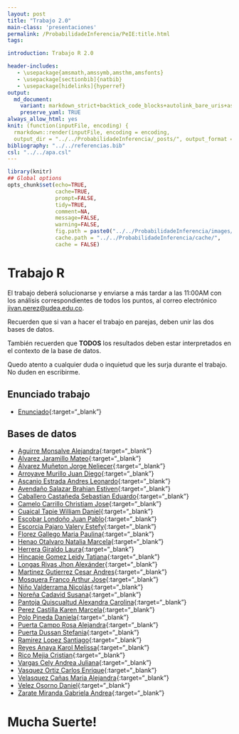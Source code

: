 ```yaml
---
layout: post
title: "Trabajo 2.0"
main-class: 'presentaciones'
permalink: /ProbabilidadeInferencia/PeIE:title.html
tags:

introduction: Trabajo R 2.0

header-includes:
   - \usepackage{amsmath,amssymb,amsthm,amsfonts}
   - \usepackage[sectionbib]{natbib}
   - \usepackage[hidelinks]{hyperref}
output:
  md_document:
    variant: markdown_strict+backtick_code_blocks+autolink_bare_uris+ascii_identifiers+tex_math_single_backslash
    preserve_yaml: TRUE
always_allow_html: yes   
knit: (function(inputFile, encoding) {
  rmarkdown::render(inputFile, encoding = encoding,
  output_dir = "../../ProbabilidadeInferencia/_posts/", output_format = "all"  ) })
bibliography: "../../referencias.bib"
csl: "../../apa.csl"
---
```


```r
library(knitr)
## Global options
opts_chunk$set(echo=TRUE,
               cache=TRUE,
               prompt=FALSE,
               tidy=TRUE,
               comment=NA,
               message=FALSE,
               warning=FALSE,
               fig.path = paste0("../../ProbabilidadeInferencia/images/", "Trabajo "),
               cache.path = "../../ProbabilidadeInferencia/cache/",
               cache = FALSE)
```

# Trabajo R
El trabajo deberá solucionarse y enviarse a más tardar a las 11:00AM con los análisis correspondientes de todos los puntos, al correo electrónico <a target="_blank" href="mailto:jivan.perez@udea.edu.co"> jivan.perez@udea.edu.co</a>.

Recuerden que si van a hacer el trabajo en parejas, deben unir las dos bases de datos.

También recuerden que **TODOS** los resultados deben estar interpretados en el contexto de la base de datos.

Quedo atento a cualquier duda o inquietud que les surja durante el trabajo. No duden en escribirme.

## Enunciado trabajo 
* [Enunciado](https://github.com/jiperezga/jiperezga.github.io/raw/master/Dataset/Trabajo/TrabajoR2.docx){:target="_blank"}

## Bases de datos 

* [Aguirre Monsalve Alejandra](https://github.com/jiperezga/jiperezga.github.io/raw/master/Dataset/Trabajo/T1020495555.xlsx){:target="_blank"}
* [Alvarez Jaramillo Mateo](https://github.com/jiperezga/jiperezga.github.io/raw/master/Dataset/Trabajo/T1001420406.xlsx){:target="_blank"}
* [Álvarez Muñeton Jorge Neliecer](https://github.com/jiperezga/jiperezga.github.io/raw/master/Dataset/Trabajo/T1035233013.xlsx){:target="_blank"}
* [Arroyave Murillo Juan Diego](https://github.com/jiperezga/jiperezga.github.io/raw/master/Dataset/Trabajo/T1007368680.xlsx){:target="_blank"}
* [Ascanio Estrada Andres Leonardo](https://github.com/jiperezga/jiperezga.github.io/raw/master/Dataset/Trabajo/T1065894729.xlsx){:target="_blank"}
* [Avendaño Salazar Brahian Estiven](https://github.com/jiperezga/jiperezga.github.io/raw/master/Dataset/Trabajo/T1152467235.xlsx){:target="_blank"}
* [Caballero Castañeda Sebastian Eduardo](https://github.com/jiperezga/jiperezga.github.io/raw/master/Dataset/Trabajo/T1010010607.xlsx){:target="_blank"}
* [Camelo Carrillo Christiam Jose](https://github.com/jiperezga/jiperezga.github.io/raw/master/Dataset/Trabajo/T1007665627.xlsx){:target="_blank"}
* [Cuaical Tapie William Daniel](https://github.com/jiperezga/jiperezga.github.io/raw/master/Dataset/Trabajo/T1007292685.xlsx){:target="_blank"}
* [Escobar Londoño Juan Pablo](https://github.com/jiperezga/jiperezga.github.io/raw/master/Dataset/Trabajo/T1000920301.xlsx){:target="_blank"}
* [Escorcia Pajaro Valery Estefy](https://github.com/jiperezga/jiperezga.github.io/raw/master/Dataset/Trabajo/T1002244380.xlsx){:target="_blank"}
* [Florez Gallego Maria Paulina](https://github.com/jiperezga/jiperezga.github.io/raw/master/Dataset/Trabajo/T1000549222.xlsx){:target="_blank"}
* [Henao Otalvaro Natalia Marcela](https://github.com/jiperezga/jiperezga.github.io/raw/master/Dataset/Trabajo/T43463025.xlsx){:target="_blank"}
* [Herrera Giraldo Laura](https://github.com/jiperezga/jiperezga.github.io/raw/master/Dataset/Trabajo/T1001017464.xlsx){:target="_blank"}
* [Hincapie Gomez Leidy Tatiana](https://github.com/jiperezga/jiperezga.github.io/raw/master/Dataset/Trabajo/T1010122767.xlsx){:target="_blank"}
* [Longas Rivas Jhon Alexánder](https://github.com/jiperezga/jiperezga.github.io/raw/master/Dataset/Trabajo/T1193326786.xlsx){:target="_blank"}
* [Martinez Gutierrez Cesar Andres](https://github.com/jiperezga/jiperezga.github.io/raw/master/Dataset/Trabajo/T1063082773.xlsx){:target="_blank"}
* [Mosquera Franco Arthur Jose](https://github.com/jiperezga/jiperezga.github.io/raw/master/Dataset/Trabajo/T1003073445.xlsx){:target="_blank"}
* [Niño Valderrama Nicolás](https://github.com/jiperezga/jiperezga.github.io/raw/master/Dataset/Trabajo/T1017241764.xlsx){:target="_blank"}
* [Noreña Cadavid Susana](https://github.com/jiperezga/jiperezga.github.io/raw/master/Dataset/Trabajo/T1000748392.xlsx){:target="_blank"}
* [Pantoja Quiscualtud Alexandra Carolina](https://github.com/jiperezga/jiperezga.github.io/raw/master/Dataset/Trabajo/T1087425594.xlsx){:target="_blank"}
* [Perez Castilla Karen Marcela](https://github.com/jiperezga/jiperezga.github.io/raw/master/Dataset/Trabajo/T1005605305.xlsx){:target="_blank"}
* [Polo Pineda Daniela](https://github.com/jiperezga/jiperezga.github.io/raw/master/Dataset/Trabajo/T1000085308.xlsx){:target="_blank"}
* [Puerta Campo Rosa Alejandra](https://github.com/jiperezga/jiperezga.github.io/raw/master/Dataset/Trabajo/T1002389631.xlsx){:target="_blank"}
* [Puerta Dussan Stefania](https://github.com/jiperezga/jiperezga.github.io/raw/master/Dataset/Trabajo/T1007286384.xlsx){:target="_blank"}
* [Ramirez Lopez Santiago](https://github.com/jiperezga/jiperezga.github.io/raw/master/Dataset/Trabajo/T1037669252.xlsx){:target="_blank"}
* [Reyes Anaya Karol Melissa](https://github.com/jiperezga/jiperezga.github.io/raw/master/Dataset/Trabajo/T1098757410.xlsx){:target="_blank"}
* [Rico Mejia Cristian](https://github.com/jiperezga/jiperezga.github.io/raw/master/Dataset/Trabajo/T1037654941.xlsx){:target="_blank"}
* [Vargas Cely Andrea Juliana](https://github.com/jiperezga/jiperezga.github.io/raw/master/Dataset/Trabajo/T1010149009.xlsx){:target="_blank"}
* [Vasquez Ortiz Carlos Enrique](https://github.com/jiperezga/jiperezga.github.io/raw/master/Dataset/Trabajo/T1003004985.xlsx){:target="_blank"}
* [Velasquez Cañas Maria Alejandra](https://github.com/jiperezga/jiperezga.github.io/raw/master/Dataset/Trabajo/T1000567192.xlsx){:target="_blank"}
* [Velez Osorno Daniel](https://github.com/jiperezga/jiperezga.github.io/raw/master/Dataset/Trabajo/T1037667652.xlsx){:target="_blank"}
* [Zarate Miranda Gabriela Andrea](https://github.com/jiperezga/jiperezga.github.io/raw/master/Dataset/Trabajo/T1017274210.xlsx){:target="_blank"}

<h1> Mucha Suerte! </h1>
